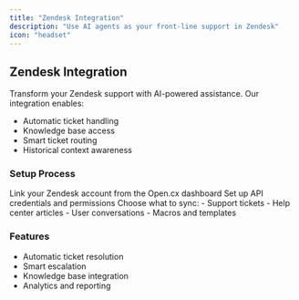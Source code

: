 ```yaml
---
title: "Zendesk Integration"
description: "Use AI agents as your front-line support in Zendesk"
icon: "headset"
---
```


## Zendesk Integration

Transform your Zendesk support with AI-powered assistance. Our integration enables:
- Automatic ticket handling
- Knowledge base access
- Smart ticket routing
- Historical context awareness

### Setup Process

<Steps>
  <Step title="Connect Zendesk">
    Link your Zendesk account from the Open.cx dashboard
  </Step>
  <Step title="Configure Access">
    Set up API credentials and permissions
  </Step>
  <Step title="Select Data">
    Choose what to sync:
    - Support tickets
    - Help center articles
    - User conversations
    - Macros and templates
  </Step>
</Steps>

### Features
- Automatic ticket resolution
- Smart escalation
- Knowledge base integration
- Analytics and reporting 